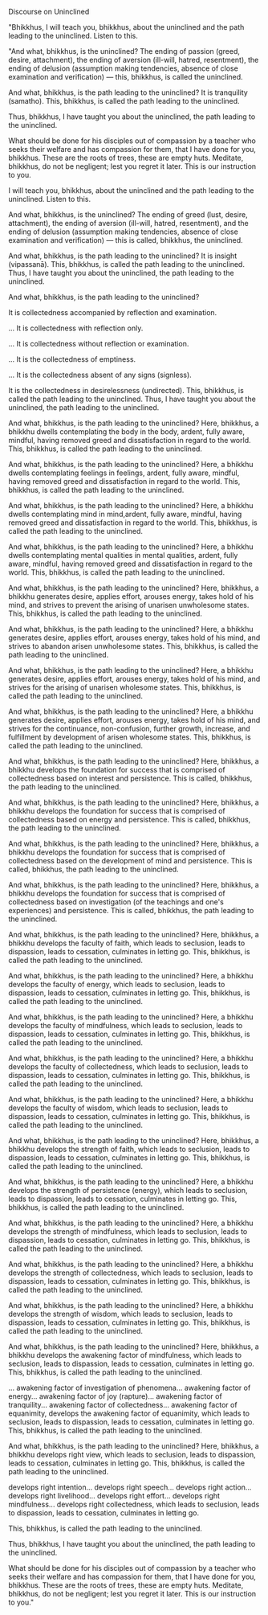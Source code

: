 Discourse on Uninclined

"Bhikkhus, I will teach you, bhikkhus, about the uninclined and the path leading to the uninclined. Listen to this.

"And what, bhikkhus, is the uninclined? The ending of passion (greed, desire, attachment), the ending of aversion (ill-will, hatred, resentment), the ending of delusion (assumption making tendencies, absence of close examination and verification) — this, bhikkhus, is called the uninclined.

And what, bhikkhus, is the path leading to the uninclined? It is tranquility (samatho). This, bhikkhus, is called the path leading to the uninclined.

Thus, bhikkhus, I have taught you about the uninclined, the path leading to the uninclined.

What should be done for his disciples out of compassion by a teacher who seeks their welfare and has compassion for them, that I have done for you, bhikkhus. These are the roots of trees, these are empty huts. Meditate, bhikkhus, do not be negligent; lest you regret it later. This is our instruction to you.

I will teach you, bhikkhus, about the uninclined and the path leading to the uninclined. Listen to this.

And what, bhikkhus, is the uninclined? The ending of greed (lust, desire, attachment), the ending of aversion (ill-will, hatred, resentment), and the ending of delusion (assumption making tendencies, absence of close examination and verification) — this is called, bhikkhus, the uninclined.

And what, bhikkhus, is the path leading to the uninclined? It is insight (vipassanā). This, bhikkhus, is called the path leading to the uninclined. Thus, I have taught you about the uninclined, the path leading to the uninclined.

And what, bhikkhus, is the path leading to the uninclined?

It is collectedness accompanied by reflection and examination.

... It is collectedness with reflection only.

... It is collectedness without reflection or examination.

... It is the collectedness of emptiness.

... It is the collectedness absent of any signs (signless).

It is the collectedness in desirelessness (undirected). This, bhikkhus, is called the path leading to the uninclined. Thus, I have taught you about the uninclined, the path leading to the uninclined.

And what, bhikkhus, is the path leading to the uninclined? Here, bhikkhus, a bhikkhu dwells contemplating the body in the body, ardent, fully aware, mindful, having removed greed and dissatisfaction in regard to the world. This, bhikkhus, is called the path leading to the uninclined.

And what, bhikkhus, is the path leading to the uninclined? Here, a bhikkhu dwells contemplating feelings in feelings, ardent, fully aware, mindful, having removed greed and dissatisfaction in regard to the world. This, bhikkhus, is called the path leading to the uninclined.

And what, bhikkhus, is the path leading to the uninclined? Here, a bhikkhu dwells contemplating mind in mind,ardent, fully aware, mindful, having removed greed and dissatisfaction in regard to the world. This, bhikkhus, is called the path leading to the uninclined.

And what, bhikkhus, is the path leading to the uninclined? Here, a bhikkhu dwells contemplating mental qualities in mental qualities, ardent, fully aware, mindful, having removed greed and dissatisfaction in regard to the world. This, bhikkhus, is called the path leading to the uninclined.

And what, bhikkhus, is the path leading to the uninclined? Here, bhikkhus, a bhikkhu generates desire, applies effort, arouses energy, takes hold of his mind, and strives to prevent the arising of unarisen unwholesome states. This, bhikkhus, is called the path leading to the uninclined.

And what, bhikkhus, is the path leading to the uninclined? Here, a bhikkhu generates desire, applies effort, arouses energy, takes hold of his mind, and strives to abandon arisen unwholesome states. This, bhikkhus, is called the path leading to the uninclined.

And what, bhikkhus, is the path leading to the uninclined? Here, a bhikkhu generates desire, applies effort, arouses energy, takes hold of his mind, and strives for the arising of unarisen wholesome states. This, bhikkhus, is called the path leading to the uninclined.

And what, bhikkhus, is the path leading to the uninclined? Here, a bhikkhu generates desire, applies effort, arouses energy, takes hold of his mind, and strives for the continuance, non-confusion, further growth, increase, and fulfillment by development of arisen wholesome states. This, bhikkhus, is called the path leading to the uninclined.

And what, bhikkhus, is the path leading to the uninclined? Here, bhikkhus, a bhikkhu develops the foundation for success that is comprised of collectedness based on interest and persistence. This is called, bhikkhus, the path leading to the uninclined.

And what, bhikkhus, is the path leading to the uninclined? Here, bhikkhus, a bhikkhu develops the foundation for success that is comprised of collectedness based on energy and persistence. This is called, bhikkhus, the path leading to the uninclined.

And what, bhikkhus, is the path leading to the uninclined? Here, bhikkhus, a bhikkhu develops the foundation for success that is comprised of collectedness based on the development of mind and persistence. This is called, bhikkhus, the path leading to the uninclined.

And what, bhikkhus, is the path leading to the uninclined? Here, bhikkhus, a bhikkhu develops the foundation for success that is comprised of collectedness based on investigation (of the teachings and one's experiences) and persistence. This is called, bhikkhus, the path leading to the uninclined.

And what, bhikkhus, is the path leading to the uninclined? Here, bhikkhus, a bhikkhu develops the faculty of faith, which leads to seclusion, leads to dispassion, leads to cessation, culminates in letting go. This, bhikkhus, is called the path leading to the uninclined.

And what, bhikkhus, is the path leading to the uninclined? Here, a bhikkhu develops the faculty of energy, which leads to seclusion, leads to dispassion, leads to cessation, culminates in letting go. This, bhikkhus, is called the path leading to the uninclined.

And what, bhikkhus, is the path leading to the uninclined? Here, a bhikkhu develops the faculty of mindfulness, which leads to seclusion, leads to dispassion, leads to cessation, culminates in letting go. This, bhikkhus, is called the path leading to the uninclined.

And what, bhikkhus, is the path leading to the uninclined? Here, a bhikkhu develops the faculty of collectedness, which leads to seclusion, leads to dispassion, leads to cessation, culminates in letting go. This, bhikkhus, is called the path leading to the uninclined.

And what, bhikkhus, is the path leading to the uninclined? Here, a bhikkhu develops the faculty of wisdom, which leads to seclusion, leads to dispassion, leads to cessation, culminates in letting go. This, bhikkhus, is called the path leading to the uninclined.

And what, bhikkhus, is the path leading to the uninclined? Here, bhikkhus, a bhikkhu develops the strength of faith, which leads to seclusion, leads to dispassion, leads to cessation, culminates in letting go. This, bhikkhus, is called the path leading to the uninclined.

And what, bhikkhus, is the path leading to the uninclined? Here, a bhikkhu develops the strength of persistence (energy),  which leads to seclusion, leads to dispassion, leads to cessation, culminates in letting go. This, bhikkhus, is called the path leading to the uninclined.

And what, bhikkhus, is the path leading to the uninclined? Here, a bhikkhu develops the strength of mindfulness, which leads to seclusion, leads to dispassion, leads to cessation, culminates in letting go. This, bhikkhus, is called the path leading to the uninclined.

And what, bhikkhus, is the path leading to the uninclined? Here, a bhikkhu develops the strength of collectedness, which leads to seclusion, leads to dispassion, leads to cessation, culminates in letting go. This, bhikkhus, is called the path leading to the uninclined.

And what, bhikkhus, is the path leading to the uninclined? Here, a bhikkhu develops the strength of wisdom, which leads to seclusion, leads to dispassion, leads to cessation, culminates in letting go. This, bhikkhus, is called the path leading to the uninclined.

And what, bhikkhus, is the path leading to the uninclined? Here, bhikkhus, a bhikkhu develops the awakening factor of mindfulness, which leads to seclusion, leads to dispassion, leads to cessation, culminates in letting go. This, bhikkhus, is called the path leading to the uninclined.

... awakening factor of investigation of phenomena... awakening factor of energy... awakening factor of joy (rapture)... awakening factor of tranquility... awakening factor of collectedness... awakening factor of equanimity, develops the awakening factor of equanimity, which leads to seclusion, leads to dispassion, leads to cessation, culminates in letting go. This, bhikkhus, is called the path leading to the uninclined.

And what, bhikkhus, is the path leading to the uninclined? Here, bhikkhus, a bhikkhu develops right view, which leads to seclusion, leads to dispassion, leads to cessation, culminates in letting go. This, bhikkhus, is called the path leading to the uninclined.

develops right intention... develops right speech... develops right action... develops right livelihood... develops right effort... develops right mindfulness... develops right collectedness, which leads to seclusion, leads to dispassion, leads to cessation, culminates in letting go.

This, bhikkhus, is called the path leading to the uninclined.

Thus, bhikkhus, I have taught you about the uninclined, the path leading to the uninclined.

What should be done for his disciples out of compassion by a teacher who seeks their welfare and has compassion for them, that I have done for you, bhikkhus. These are the roots of trees, these are empty huts. Meditate, bhikkhus, do not be negligent; lest you regret it later. This is our instruction to you."